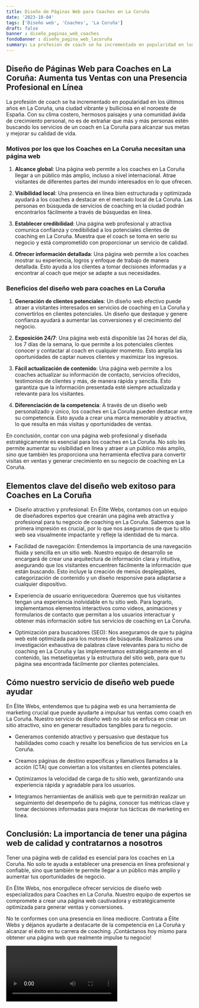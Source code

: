 ```yaml
---
title: Diseño de Páginas Web para Coaches en La Coruña
date: '2023-10-04'
tags: ['Diseño web', 'Coaches', 'La Coruña']
draft: false
banner : diseño_paginas_web_coaches
fondoBanner : diseño_pagina_web_lacoruña
summary: La profesión de coach se ha incrementado en popularidad en los últimos años en La Coruña, una ciudad vibrante y bulliciosa en el noroeste de España. Con su clima costero, hermosos paisajes y una comunidad ávida de crecimiento personal, no es de extrañar que más y más personas estén buscando los servicios de un coach en La Coruña para alcanzar sus metas y mejorar su calidad de vida.
---
```


## Diseño de Páginas Web para Coaches en La Coruña: Aumenta tus Ventas con una Presencia Profesional en Línea

La profesión de coach se ha incrementado en popularidad en los últimos años en La Coruña, una ciudad vibrante y bulliciosa en el noroeste de España. Con su clima costero, hermosos paisajes y una comunidad ávida de crecimiento personal, no es de extrañar que más y más personas estén buscando los servicios de un coach en La Coruña para alcanzar sus metas y mejorar su calidad de vida.

### Motivos por los que los Coaches en La Coruña necesitan una página web

1. **Alcance global**: Una página web permite a los coaches en La Coruña llegar a un público más amplio, incluso a nivel internacional. Atrae visitantes de diferentes partes del mundo interesados en lo que ofrecen.

2. **Visibilidad local**: Una presencia en línea bien estructurada y optimizada ayudará a los coaches a destacar en el mercado local de La Coruña. Las personas en búsqueda de servicios de coaching en la ciudad podrán encontrarlos fácilmente a través de búsquedas en línea.

3. **Establecer credibilidad**: Una página web profesional y atractiva comunica confianza y credibilidad a los potenciales clientes de coaching en La Coruña. Muestra que el coach se toma en serio su negocio y está comprometido con proporcionar un servicio de calidad.

4. **Ofrecer información detallada**: Una página web permite a los coaches mostrar su experiencia, logros y enfoque de trabajo de manera detallada. Esto ayuda a los clientes a tomar decisiones informadas y a encontrar al coach que mejor se adapte a sus necesidades.

### Beneficios del diseño web para coaches en La Coruña

1. **Generación de clientes potenciales**: Un diseño web efectivo puede atraer a visitantes interesados en servicios de coaching en La Coruña y convertirlos en clientes potenciales. Un diseño que destaque y genere confianza ayudará a aumentar las conversiones y el crecimiento del negocio.

2. **Exposición 24/7**: Una página web está disponible las 24 horas del día, los 7 días de la semana, lo que permite a los potenciales clientes conocer y contactar al coach en cualquier momento. Esto amplía las oportunidades de captar nuevos clientes y maximizar los ingresos.

3. **Fácil actualización de contenido**: Una página web permite a los coaches actualizar su información de contacto, servicios ofrecidos, testimonios de clientes y más, de manera rápida y sencilla. Esto garantiza que la información presentada esté siempre actualizada y relevante para los visitantes.

4. **Diferenciación de la competencia**: A través de un diseño web personalizado y único, los coaches en La Coruña pueden destacar entre su competencia. Esto ayuda a crear una marca memorable y atractiva, lo que resulta en más visitas y oportunidades de ventas.

En conclusión, contar con una página web profesional y diseñada estratégicamente es esencial para los coaches en La Coruña. No solo les permite aumentar su visibilidad en línea y atraer a un público más amplio, sino que también les proporciona una herramienta efectiva para convertir visitas en ventas y generar crecimiento en su negocio de coaching en La Coruña.

<GifSeo />

<Cta />

## Elementos clave del diseño web exitoso para Coaches en La Coruña

- Diseño atractivo y profesional: En Élite Webs, contamos con un equipo de diseñadores expertos que crearán una página web atractiva y profesional para tu negocio de coaching en La Coruña. Sabemos que la primera impresión es crucial, por lo que nos aseguramos de que tu sitio web sea visualmente impactante y refleje la identidad de tu marca.

- Facilidad de navegación: Entendemos la importancia de una navegación fluida y sencilla en un sitio web. Nuestro equipo de desarrollo se encargará de crear una arquitectura de información clara y intuitiva, asegurando que los visitantes encuentren fácilmente la información que están buscando. Esto incluye la creación de menús desplegables, categorización de contenido y un diseño responsive para adaptarse a cualquier dispositivo.

- Experiencia de usuario enriquecedora: Queremos que tus visitantes tengan una experiencia inolvidable en tu sitio web. Para lograrlo, implementamos elementos interactivos como videos, animaciones y formularios de contacto que permitan a los usuarios interactuar y obtener más información sobre tus servicios de coaching en La Coruña.

- Optimización para buscadores (SEO): Nos aseguramos de que tu página web esté optimizada para los motores de búsqueda. Realizamos una investigación exhaustiva de palabras clave relevantes para tu nicho de coaching en La Coruña y las implementamos estratégicamente en el contenido, las metaetiquetas y la estructura del sitio web, para que tu página sea encontrada fácilmente por clientes potenciales.

## Cómo nuestro servicio de diseño web puede ayudar

En Élite Webs, entendemos que tu página web es una herramienta de marketing crucial que puede ayudarte a impulsar tus ventas como coach en La Coruña. Nuestro servicio de diseño web no solo se enfoca en crear un sitio atractivo, sino en generar resultados tangibles para tu negocio.

- Generamos contenido atractivo y persuasivo que destaque tus habilidades como coach y resalte los beneficios de tus servicios en La Coruña.

- Creamos páginas de destino específicas y llamativos llamados a la acción (CTA) que conviertan a los visitantes en clientes potenciales.

- Optimizamos la velocidad de carga de tu sitio web, garantizando una experiencia rápida y agradable para los usuarios.

- Integramos herramientas de análisis web que te permitirán realizar un seguimiento del desempeño de tu página, conocer tus métricas clave y tomar decisiones informadas para mejorar tus tácticas de marketing en línea.

## Conclusión: La importancia de tener una página web de calidad y contratarnos a nosotros

Tener una página web de calidad es esencial para los coaches en La Coruña. No solo te ayuda a establecer una presencia en línea profesional y confiable, sino que también te permite llegar a un público más amplio y aumentar tus oportunidades de negocio.

En Élite Webs, nos enorgullece ofrecer servicios de diseño web especializados para Coaches en La Coruña. Nuestro equipo de expertos se compromete a crear una página web cautivadora y estratégicamente optimizada para generar ventas y conversiones.

No te conformes con una presencia en línea mediocre. Contrata a Élite Webs y déjanos ayudarte a destacarte de la competencia en La Coruña y alcanzar el éxito en tu carrera de coaching. ¡Contáctanos hoy mismo  para obtener una página web que realmente impulse tu negocio!

<Video />

<CtaBot job='Coaches' city='La Coruña'/>

<Gmaps query='La Coruña+españa+maps' />